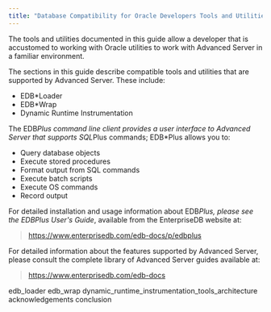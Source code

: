 ```yaml
---
title: "Database Compatibility for Oracle Developers Tools and Utilities Guide"
---
```


<div id="index" class="registered_link"></div>


The tools and utilities documented in this guide allow a developer that is accustomed to working with Oracle utilities to work with Advanced Server in a familiar environment.

The sections in this guide describe compatible tools and utilities that are supported by Advanced Server. These include:

  - EDB*Loader
  - EDB*Wrap
  - Dynamic Runtime Instrumentation

The EDB*Plus command line client provides a user interface to Advanced Server that supports SQL*Plus commands; EDB*Plus allows you to:

  - Query database objects
  - Execute stored procedures
  - Format output from SQL commands
  - Execute batch scripts
  - Execute OS commands
  - Record output

For detailed installation and usage information about EDB*Plus, please see the *EDB*Plus User's Guide*, available from the EnterpriseDB website at:

> <https://www.enterprisedb.com/edb-docs/p/edbplus>

For detailed information about the features supported by Advanced Server, please consult the complete library of Advanced Server guides available at:

> <https://www.enterprisedb.com/edb-docs>

<div class="toctree" data-maxdepth="4">

edb_loader edb_wrap dynamic_runtime_instrumentation_tools_architecture acknowledgements conclusion

</div>
